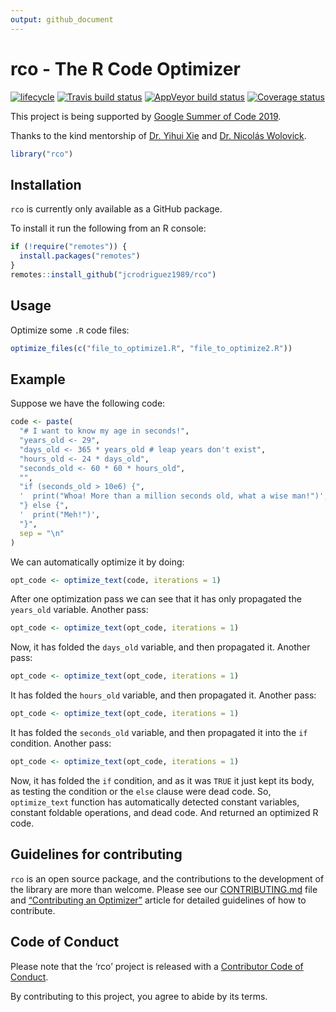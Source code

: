 ```yaml
---
output: github_document
---
```


# rco - The R Code Optimizer

[![lifecycle](https://img.shields.io/badge/lifecycle-maturing-blue.svg)](https://www.tidyverse.org/lifecycle/#maturing)
[![Travis build status](https://travis-ci.org/jcrodriguez1989/rco.svg?branch=master)](https://travis-ci.org/jcrodriguez1989/rco)
[![AppVeyor build status](https://ci.appveyor.com/api/projects/status/github/jcrodriguez1989/rco?branch=master&svg=true)](https://ci.appveyor.com/project/jcrodriguez1989/rco)
[![Coverage status](https://codecov.io/gh/jcrodriguez1989/rco/branch/master/graph/badge.svg)](https://codecov.io/github/jcrodriguez1989/rco?branch=master)

This project is being supported by [Google Summer of Code 2019](https://summerofcode.withgoogle.com/projects/#5337917017292800).

Thanks to the kind mentorship of [Dr. Yihui Xie](https://yihui.name/en/) and [Dr. Nicolás Wolovick](https://cs.famaf.unc.edu.ar/~nicolasw/).

```r
library("rco")
```

## Installation

`rco` is currently only available as a GitHub package.

To install it run the following from an R console:

```r
if (!require("remotes")) {
  install.packages("remotes")
}
remotes::install_github("jcrodriguez1989/rco")
```

## Usage

Optimize some `.R` code files:

```r
optimize_files(c("file_to_optimize1.R", "file_to_optimize2.R"))
```

## Example

Suppose we have the following code:

```r
code <- paste(
  "# I want to know my age in seconds!",
  "years_old <- 29",
  "days_old <- 365 * years_old # leap years don't exist",
  "hours_old <- 24 * days_old",
  "seconds_old <- 60 * 60 * hours_old",
  "",
  "if (seconds_old > 10e6) {",
  '  print("Whoa! More than a million seconds old, what a wise man!")',
  "} else {",
  '  print("Meh!")',
  "}",
  sep = "\n"
)
```

We can automatically optimize it by doing:

```r
opt_code <- optimize_text(code, iterations = 1)
```

After one optimization pass we can see that it has only propagated the `years_old` variable. Another pass:

```r
opt_code <- optimize_text(opt_code, iterations = 1)
```

Now, it has folded the `days_old` variable, and then propagated it. Another pass:

```r
opt_code <- optimize_text(opt_code, iterations = 1)
```

It has folded the `hours_old` variable, and then propagated it. Another pass:

```r
opt_code <- optimize_text(opt_code, iterations = 1)
```

It has folded the `seconds_old` variable, and then propagated it into the `if` condition. Another pass:

```r
opt_code <- optimize_text(opt_code, iterations = 1)
```

Now, it has folded the `if` condition, and as it was `TRUE` it just kept its body, as testing the condition or the `else` clause were dead code.
So, `optimize_text` function has automatically detected constant variables, constant foldable operations, and dead code. And returned an optimized R code.

## Guidelines for contributing

`rco` is an open source package, and the contributions to the development of the library are more than welcome. Please see our [CONTRIBUTING.md](.github/CONTRIBUTING.md) file and ["Contributing an Optimizer"](https://jcrodriguez1989.github.io/rco/articles/contributing-an-optimizer.html) article for detailed guidelines of how to contribute.

## Code of Conduct

Please note that the 'rco' project is released with a [Contributor Code of Conduct](CODE_OF_CONDUCT.md).

By contributing to this project, you agree to abide by its terms.
